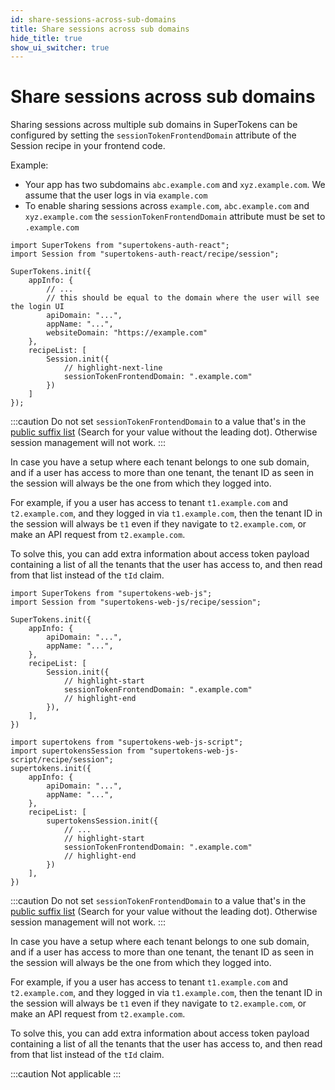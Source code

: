 ```yaml
---
id: share-sessions-across-sub-domains
title: Share sessions across sub domains
hide_title: true
show_ui_switcher: true
---
```


<!-- COPY DOCS -->
<!-- ./session/common-customizations/sessions/share-session-across-sub-domains.mdx -->


# Share sessions across sub domains

Sharing sessions across multiple sub domains in SuperTokens can be configured by setting the `sessionTokenFrontendDomain` attribute of the Session recipe in your frontend code.

Example:
 - Your app has two subdomains `abc.example.com` and `xyz.example.com`. We assume that the user logs in via `example.com`
 - To enable sharing sessions across `example.com`, `abc.example.com` and `xyz.example.com` the `sessionTokenFrontendDomain` attribute must be set to `.example.com`


<PreBuiltOrCustomUISwitcher>

<PreBuiltUIContent>

<FrontendPreBuiltUITabs>

<TabItem value="reactjs">

```tsx
import SuperTokens from "supertokens-auth-react";
import Session from "supertokens-auth-react/recipe/session";

SuperTokens.init({
    appInfo: {
        // ...
        // this should be equal to the domain where the user will see the login UI
        apiDomain: "...",
        appName: "...",
        websiteDomain: "https://example.com"
    },
    recipeList: [
        Session.init({
            // highlight-next-line
            sessionTokenFrontendDomain: ".example.com"
        })
    ]
});
```

</TabItem>

</FrontendPreBuiltUITabs>

:::caution
Do not set `sessionTokenFrontendDomain` to a value that's in the [public suffix list](https://publicsuffix.org/list/public_suffix_list.dat) (Search for your value without the leading dot). Otherwise session management will not work.
:::

<CustomAdmonition type="multi-tenancy">

In case you have a setup where each tenant belongs to one sub domain, and if a user has access to more than one tenant, the tenant ID as seen in the session will always be the one from which they logged into.

For example, if you a user has access to tenant `t1.example.com` and `t2.example.com`, and they logged in via `t1.example.com`, then the tenant ID in the session will always be `t1` even if they navigate to `t2.example.com`, or make an API request from `t2.example.com`.

To solve this, you can add extra information about access token payload containing a list of all the tenants that the user has access to, and then read from that list instead of the `tId` claim.

</CustomAdmonition>

</PreBuiltUIContent>

<CustomUIContent>

<FrontendCustomUITabs>
<TabItem value="web">

<NpmOrScriptTabs>
<TabItem value="npm">

```tsx
import SuperTokens from "supertokens-web-js";
import Session from "supertokens-web-js/recipe/session";

SuperTokens.init({
    appInfo: {
        apiDomain: "...",
        appName: "...",
    },
    recipeList: [
        Session.init({
            // highlight-start
            sessionTokenFrontendDomain: ".example.com"
            // highlight-end 
        }),
    ],
})
```

</TabItem>
<TabItem value="script">

```tsx
import supertokens from "supertokens-web-js-script";
import supertokensSession from "supertokens-web-js-script/recipe/session";
supertokens.init({
    appInfo: {
        apiDomain: "...",
        appName: "...",
    },
    recipeList: [
        supertokensSession.init({
            // ...
            // highlight-start
            sessionTokenFrontendDomain: ".example.com"
            // highlight-end
        })
    ],
})
```

</TabItem>
</NpmOrScriptTabs>

:::caution
Do not set `sessionTokenFrontendDomain` to a value that's in the [public suffix list](https://publicsuffix.org/list/public_suffix_list.dat) (Search for your value without the leading dot). Otherwise session management will not work.
:::

<CustomAdmonition type="multi-tenancy">

In case you have a setup where each tenant belongs to one sub domain, and if a user has access to more than one tenant, the tenant ID as seen in the session will always be the one from which they logged into.

For example, if you a user has access to tenant `t1.example.com` and `t2.example.com`, and they logged in via `t1.example.com`, then the tenant ID in the session will always be `t1` even if they navigate to `t2.example.com`, or make an API request from `t2.example.com`.

To solve this, you can add extra information about access token payload containing a list of all the tenants that the user has access to, and then read from that list instead of the `tId` claim.

</CustomAdmonition>

</TabItem>

<TabItem value="mobile">

:::caution
Not applicable
:::

</TabItem>

</FrontendCustomUITabs>

</CustomUIContent>

</PreBuiltOrCustomUISwitcher>
